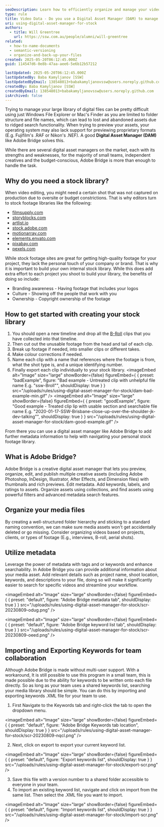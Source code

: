 ```yaml
---
seoDescription: Learn how to efficiently organize and manage your video assets using a Digital Asset Manager like Adobe Bridge for better searchability and streamlined workflows.
type: rule
title: Video Data - Do you use a Digital Asset Manager (DAM) to manage a stock library?
uri: using-digital-asset-manager-for-stock
authors:
  - title: Will Greentree
    url: https://ssw.com.au/people/alumni/will-greentree
related:
  - how-to-name-documents
  - semantic-versioning
  - organize-and-back-up-your-files
created: 2025-05-20T06:12:45.000Z
guid: 114547d6-0e8b-47aa-aee6-5e6b12b57212

lastUpdated: 2025-05-20T06:12:45.000Z
lastUpdatedBy: Baba Kamyljanov [SSW]
lastUpdatedByEmail: 138548013+babakamyljanovssw@users.noreply.github.com
createdBy: Baba Kamyljanov [SSW]
createdByEmail: 138548013+babakamyljanovssw@users.noreply.github.com
isArchived: false
---
```


Trying to manage your large library of digital files can be pretty difficult using just Windows File Explorer or Mac's Finder as you are limited to folder structure and file names, which can lead to lost and abandoned assets due to ridged search functionality. When trying to preview your assets, your operating system may also lack support for previewing proprietary formats (E.g. Fujifilm's .RAF or Nikon's .NEF). A good **Digital Asset Manager (DAM)** like Adobe Bridge solves this.

While there are several digital asset managers on the market, each with its strengths and weaknesses, for the majority of small teams, independent creatives and the budget-conscious, Adobe Bridge is more than enough to handle the task.

## Why do you need a stock library?

When video editing, you might need a certain shot that was not captured on production due to oversite or budget constrictions. That is why editors turn to stock footage libraries like the following:

* [filmsupply.com](https://www.filmsupply.com)
* [storyblocks.com](https://www.storyblocks.com)
* [artlist.io](https://artlist.io)
* [stock.adobe.com](https://stock.adobe.com)
* [motionarray.com](https://motionarray.com)
* [elements.envato.com](https://elements.envato.com)
* [pixabay.com](https://pixabay.com)
* [pexels.com](https://www.pexels.com)

While stock footage sites are great for getting high-quality footage for your project, they lack the personal touch of your company or brand. That is why it is important to build your own internal stock library. While this does add extra effort to each project you shoot to build your library, the benefits of doing so include:

* Branding awareness - Having footage that includes your logos
* Culture - Showing off the people that work with you
* Ownership - Copyright ownership of the footage

## How to get started with creating your stock library

1. You should open a new timeline and drop all the [B-Roll](/video-editing-terms/#4-b-roll-footage) clips that you have collected into that timeline.
2. Then cut out the unusable footage from the head and tail of each clip.
3. Break up footage if needed, into smaller clips or different takes.
4. Make colour corrections if needed.
5. Name each clip with a name that references where the footage is from, what the shot type is, and a unique identifying number.
6. Finally export each clip individually to your stock library.
<imageEmbed
  alt="Image"
  size="large"
  showBorder={false}
  figureEmbed={ {
    preset: "badExample",
    figure: "Bad example - Untreated clip with unhelpful file name E.g. \"ssw-Broll\"",
    shouldDisplay: true
  } }
  src="/uploads/rules/using-digital-asset-manager-for-stock/dam-bad-example-min.gif"
/>
<imageEmbed
  alt="Image"
  size="large"
  showBorder={false}
  figureEmbed={ {
    preset: "goodExample",
    figure: "Good example - Treated clip lip with usable section and searchable file name E.g. \"2020-01-17-SSW-Brisbane-close-up-over-the-shoulder-jk-dev-talking\"",
    shouldDisplay: true
  } }
  src="/uploads/rules/using-digital-asset-manager-for-stock/dam-good-example.gif"
/>

From there you can use a digital asset manager like Adobe Bridge to add further metadata information to help with navigating your personal stock footage library.

## What is Adobe Bridge?

Adobe Bridge is a creative digital asset manager that lets you preview, organize, edit, and publish multiple creative assets (including Adobe Photoshop, InDesign, Illustrator, After Effects, and Dimension files) with thumbnails and rich previews. Edit metadata. Add keywords, labels, and ratings to assets. Organize assets using collections, and find assets using powerful filters and advanced metadata search features.

## Organize your media files

By creating a well-structured folder hierarchy and sticking to a standard naming convention, we can make sure media assets won't get accidentally deleted or go missing.
Consider organizing videos based on projects, clients, or types of footage (E.g., interviews, B-roll, aerial shots).

## Utilize metadata

Leverage the power of metadata with tags and or keywords and enhance searchability. In Adobe Bridge you can provide additional information about your media asset. Add relevant details such as project name, shoot location, keywords, and descriptions to your file, doing so will make it significantly easier to search for specific videos and streamline your workflow.


<imageEmbed
  alt="Image"
  size="large"
  showBorder={false}
  figureEmbed={ {
    preset: "default",
    figure: "Adobe Bridge metadata tab",
    shouldDisplay: true
  } }
  src="/uploads/rules/using-digital-asset-manager-for-stock/scr-20230809-odug.png"
/>


<imageEmbed
  alt="Image"
  size="large"
  showBorder={false}
  figureEmbed={ {
    preset: "default",
    figure: "Adobe Bridge keyword list tab",
    shouldDisplay: true
  } }
  src="/uploads/rules/using-digital-asset-manager-for-stock/scr-20230809-oeed.png"
/>

## Importing and Exporting Keywords for team collaboration

Although Adobe Bridge is made without multi-user support. With a workaround, It is still possible to use this program in a small team, this is made possible due to the ability for keywords to be written onto each file directly. So as long as your team uses a shared keywords list, searching your media library should be simple.
You can do this by importing and exporting keywords .XML file for your team to use.

1. First Navigate to the Keywords tab and right-click the tab to open the dropdown menu.

   
<imageEmbed
  alt="Image"
  size="large"
  showBorder={false}
  figureEmbed={ {
    preset: "default",
    figure: "Adobe Bridge Keywords tab location",
    shouldDisplay: true
  } }
  src="/uploads/rules/using-digital-asset-manager-for-stock/scr-20230809-nqcl.png"
/>

2. Next, click on export to export your current keyword list.

   
<imageEmbed
  alt="Image"
  size="large"
  showBorder={false}
  figureEmbed={ {
    preset: "default",
    figure: "Export keywords list",
    shouldDisplay: true
  } }
  src="/uploads/rules/using-digital-asset-manager-for-stock/export-scr.png"
/>

3. Save this file with a version number to a shared folder accessible to everyone in your team.
4. To import an existing keyword list, navigate and click on import from the same list. Then select the .XML file you want to import.

   
<imageEmbed
  alt="Image"
  size="large"
  showBorder={false}
  figureEmbed={ {
    preset: "default",
    figure: "Import keywords list",
    shouldDisplay: true
  } }
  src="/uploads/rules/using-digital-asset-manager-for-stock/import-scr.png"
/>
